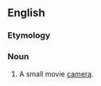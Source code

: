 ==English==

===Etymology===
{{prefix|en|mini|cam}}

===Noun===
{{en-noun}}

# A small movie [[camera]].